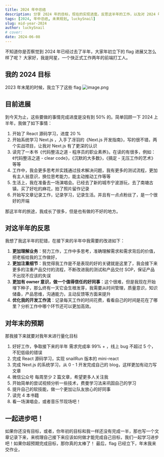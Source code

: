 ```yaml
---
title: 2024 年中总结
description: 分享 2024 年的目标，现在的实现进度。反思这半年的工作，以及对 2024 年下边年的 flag。
tags: [2024, 年中总结, 未来规划, luckySnail]
slug: mid-year-2024
author: luckySnail
# cover:
date: 2024-06-08
---
```


不知道你是否察觉到 2024 年已经过去了半年，大家年初立下的 flag 进展又怎么样了呢？
大家好，我是阿星，一个快正式工作两年的前端打工人。

## 我的 2024 目标

2023 年末尾的时候，我立下了这些 flag
![image.png](https://blog-1304565468.cos.ap-shanghai.myqcloud.com/work/1717853833519-ef8b1a49-a986-4577-ad36-bf9d9afd4a33.png)

## 目前进展

到今天为止，这些要做的事情完成进度是没有到 50% 的。简单回顾一下 2024 上半年，我做了如下事情：

1. 开始了 React 源码学习，进度 20 %
2. 开始系统学习 Next.js ，入手了冴羽的《Next.js 开发指南》，写的很不错，两个实战项目，让我对 Next.js 有了更深的认识
3. 读完了一本书《代码整洁之道 - 程序员的职业素养》。在读的有很多，例如：《代码整洁之道 - clear code》，《沉默的大多数》，《搞定 - 无压工作的艺术》等等
4. 工作中，我会更多思考并实践通过技术解决问题，我有更多的测试流程，更加有主人翁意识，换位思考能力，能主动推动工作等等
5. 生活上，我在准备去一场演唱会。已经去了新的城市宁波游玩，去了南塘古镇，买了好吃的麻花，拍了照片留作记录
6. 开始写文章记录工作，记录学习，记录生活。并且有一点点粉丝了，是一个很好的开端

那这半年的旅途，我成长了很多，但是也有做的不好的地方。

## 对这半年的反思

我想了我这半年的犯错，在接下来的半年中我需要的改进如下：

1. **更加理解业务**：努力工作，工作中多思考，准确理解需求和需求背后的价值，把老板给我的工作做好，
2. **更加注重细节**：我觉得我工作是不是表现的好的关键就是这里了，我会接下来更多的注重产品交付的流程，不断改进我的测试和产品交付 SOP，保证产品不出现不应该的失误
3. **更加有 owner 意识，做一个值得信任的好同事**：这个很难，但是我现在开始埋下种子，那么终有一天它会生根发芽，我需要从时间管理，质量意识，知识储备，产品思维，沟通能力，主动反馈等方面来提升
4. **优化我的开发工作流**：记录每天工作的时间花费，看看自己的时间是花在了哪里？分析工作中哪个环节还可以更加高效。

## 对年末的预期

那我接下来就要对我年末进行量化目标

1. 好好工作，争取接下来的半年 需求完成率 99% + ，线上 bug 不超过 5 个， 不犯低级的错误
2. 完成 React 源码学习，实现 snailRun 版本的 mini-react
3. 完成 Next.js 的系统学习，从 0 - 1 开发完成自己的 blog，这样更加有动力写文章
4. 微信公众号 每周至少 2 篇文章，希望更多人关注我
5. 开始简单的尝试视频分析一些技术，费曼学习法来巩固自己的学习
6. 提升自己的软技能，做一个更加让队友放心的好同事
7. 读完 4 本书籍
8. 看一场演唱会，或者音乐节现场吧！

## 一起进步吧！

如果你还没有目标，或者，你年初的目标和我一样还没有完成一半，那也写一个文章记录下来，来梳理自己接下来应该如何做才能完成自己目标，我们一起学习进步吧！如果你超预期完成目标，那你真的太棒了！
最后，flag 已经立下，年末我来交作业，
